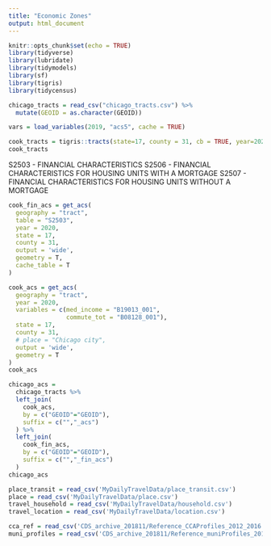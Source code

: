 ```yaml
---
title: "Economic Zones"
output: html_document
---
```


```r
knitr::opts_chunk$set(echo = TRUE)
library(tidyverse)
library(lubridate)
library(tidymodels)
library(sf)
library(tigris)
library(tidycensus)
```

```r
chicago_tracts = read_csv("chicago_tracts.csv") %>%
  mutate(GEOID = as.character(GEOID))
```


```r
vars = load_variables(2019, "acs5", cache = TRUE)
```


```r
cook_tracts = tigris::tracts(state=17, county = 31, cb = TRUE, year=2020)
cook_tracts
```

S2503 - FINANCIAL CHARACTERISTICS 
S2506 - FINANCIAL CHARACTERISTICS FOR HOUSING UNITS WITH A MORTGAGE
S2507 - FINANCIAL CHARACTERISTICS FOR HOUSING UNITS WITHOUT A MORTGAGE 

```r
cook_fin_acs = get_acs(
  geography = "tract",
  table = "S2503",
  year = 2020,
  state = 17,
  county = 31,
  output = 'wide',
  geometry = T,
  cache_table = T
)
```


```r
cook_acs = get_acs(
  geography = "tract",
  year = 2020,
  variables = c(med_income = "B19013_001",
                commute_tot = "B08128_001"),
  state = 17,
  county = 31,
  # place = "Chicago city",
  output = 'wide',
  geometry = T
)
cook_acs
```

```r
chicago_acs = 
  chicago_tracts %>% 
  left_join(
    cook_acs, 
    by = c("GEOID"="GEOID"), 
    suffix = c("","_acs")
  ) %>%
  left_join(
    cook_fin_acs,
    by = c("GEOID"="GEOID"), 
    suffix = c("","_fin_acs")
  )
chicago_acs
```


```r
place_transit = read_csv('MyDailyTravelData/place_transit.csv')
place = read_csv('MyDailyTravelData/place.csv')
travel_household = read_csv('MyDailyTravelData/household.csv')
travel_location = read_csv('MyDailyTravelData/location.csv')
```

```r
cca_ref = read_csv('CDS_archive_201811/Reference_CCAProfiles_2012_2016.csv')
muni_profiles = read_csv('CDS_archive_201811/Reference_muniProfiles_2012_2016.csv')
```

